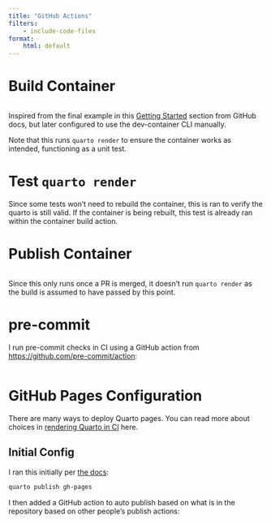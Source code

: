 ---
title: "GitHub Actions"
filters:
    - include-code-files
format:
    html: default
---

# Build Container

```{.YAML include="../.github/workflows/dev-container-publish.yml"}
```

Inspired from the final example in this [Getting Started](https://github.com/devcontainers/ci/blob/main/docs/github-action.md#getting-started) section from GitHub docs, but later configured to use the dev-container CLI manually.

Note that this runs `quarto render` to ensure the container works as intended, functioning as a unit test.

# Test `quarto render`

Since some tests won't need to rebuild the container, this is ran to verify the quarto is still valid. If the container is being rebuilt, this test is already ran within the container build action.

# Publish Container

```{.YAML include="../.github/workflows/dev-container-publish.yml"}
```

Since this only runs once a PR is merged, it doesn't run `quarto render` as the build is assumed to have passed by this point.


# pre-commit

I run pre-commit checks in CI using a GitHub action from [https://github.com/pre-commit/action](https://github.com/pre-commit/action):

```{.YAML include="../.github/workflows/pre-commit.yml"}
```

# GitHub Pages Configuration

There are many ways to deploy Quarto pages. You can read more about choices in
[rendering Quarto in CI](https://quarto.org/docs/publishing/ci.html#rendering-for-ci)
here.

## Initial Config

I ran this initially per [the docs](https://quarto.org/docs/publishing/github-pages.html#publish-action):

```bash
quarto publish gh-pages
```

I then added a GitHub action to auto publish based on what is in the repository based on other people's publish actions:

```{.YAML include="../.github/workflows/publish.yml"}
```
